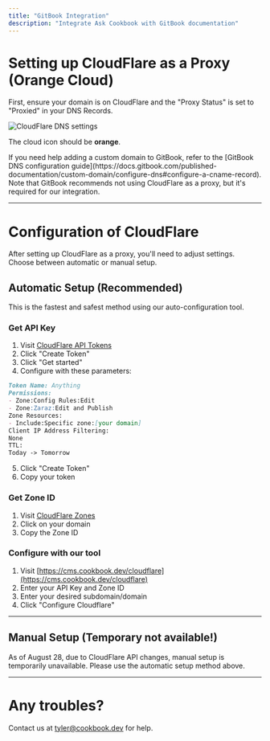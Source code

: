 ```yaml
---
title: "GitBook Integration"
description: "Integrate Ask Cookbook with GitBook documentation"
---
```


# Setting up CloudFlare as a Proxy (Orange Cloud)

First, ensure your domain is on CloudFlare and the "Proxy Status" is set to "Proxied" in your DNS Records.

![CloudFlare DNS settings](https://gist.github.com/assets/20116062/fa5286d1-1649-4cc6-83f5-b2f542aeae3f)

The cloud icon should be **orange**.

<Info>
If you need help adding a custom domain to GitBook, refer to the [GitBook DNS configuration guide](https://docs.gitbook.com/published-documentation/custom-domain/configure-dns#configure-a-cname-record). Note that GitBook recommends not using CloudFlare as a proxy, but it's required for our integration.
</Info>

---

# Configuration of CloudFlare

After setting up CloudFlare as a proxy, you'll need to adjust settings. Choose between automatic or manual setup.

## Automatic Setup (Recommended)

This is the fastest and safest method using our auto-configuration tool.

### Get API Key

1. Visit [CloudFlare API Tokens](https://dash.cloudflare.com/profile/api-tokens)
2. Click "Create Token"
3. Click "Get started"
4. Configure with these parameters:

```md
Token Name: Anything
Permissions:
- Zone:Config Rules:Edit
- Zone:Zaraz:Edit and Publish
Zone Resources:
- Include:Specific zone:[your domain]
Client IP Address Filtering:
None
TTL:
Today -> Tomorrow
```

5. Click "Create Token"
6. Copy your token

### Get Zone ID

1. Visit [CloudFlare Zones](https://dash.cloudflare.com/zones)
2. Click on your domain
3. Copy the Zone ID

### Configure with our tool

1. Visit [https://cms.cookbook.dev/cloudflare](https://cms.cookbook.dev/cloudflare)
2. Enter your API Key and Zone ID
3. Enter your desired subdomain/domain
4. Click "Configure Cloudflare"

---

## Manual Setup (Temporary not available!)

<Warning>
As of August 28, due to CloudFlare API changes, manual setup is temporarily unavailable. Please use the automatic setup method above.
</Warning>

---

# Any troubles?

Contact us at [tyler@cookbook.dev](mailto:tyler@cookbook.dev) for help.
